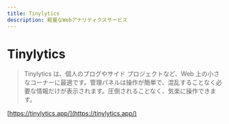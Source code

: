 ```yaml
---
title: Tinylytics
description: 軽量なWebアナリティクスサービス
---
```


# Tinylytics

> Tinylytics は、個人のブログやサイド プロジェクトなど、Web 上の小さなコーナーに最適です。管理パネルは操作が簡単で、混乱することなく必要な情報だけが表示されます。圧倒されることなく、気楽に操作できます。

[https://tinylytics.app/](https://tinylytics.app/)
